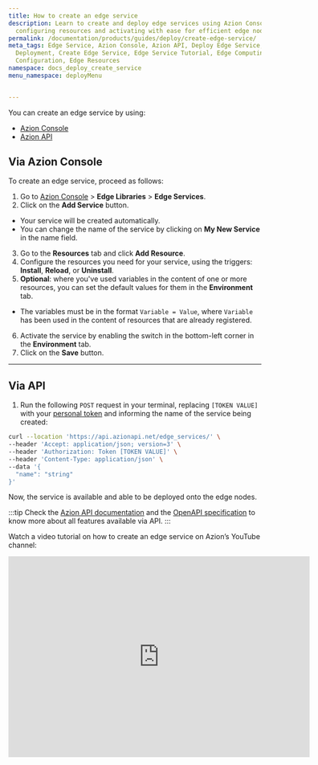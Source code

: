 ```yaml
---
title: How to create an edge service
description: Learn to create and deploy edge services using Azion Console and API,
  configuring resources and activating with ease for efficient edge node deployment.
permalink: /documentation/products/guides/deploy/create-edge-service/
meta_tags: Edge Service, Azion Console, Azion API, Deploy Edge Service, Edge Node
  Deployment, Create Edge Service, Edge Service Tutorial, Edge Computing, Service
  Configuration, Edge Resources
namespace: docs_deploy_create_service
menu_namespace: deployMenu


---
```


You can create an edge service by using:

- [Azion Console](/en/documentation/products/guides/how-to-access-rtm/)
- [Azion API](https://api.azion.com/)


## Via Azion Console

To create an edge service, proceed as follows:

1. Go to [Azion Console](/en/documentation/products/guides/how-to-access-rtm/) > **Edge Libraries** > **Edge Services**.
2. Click on the **Add Service** button.
- Your service will be created automatically.
- You can change the name of the service by clicking on **My New Service** in the name field.
3. Go to the **Resources** tab and click **Add Resource**.
4. Configure the resources you need for your service, using the triggers: **Install**, **Reload**, or **Uninstall**.
5. **Optional**: where you've used variables in the content of one or more resources, you can set the default values for them in the **Environment** tab.
- The variables must be in the format `Variable = Value`, where `Variable` has been used in the content of resources that are already registered.
6. Activate the service by enabling the switch in the bottom-left corner in the **Environment** tab.
7. Click on the **Save** button.

--- 

## Via API

1. Run the following `POST` request in your terminal, replacing `[TOKEN VALUE]` with your [personal token](/en/documentation/products/guides/personal-tokens/) and informing the name of the service being created:

```bash
curl --location 'https://api.azionapi.net/edge_services/' \
--header 'Accept: application/json; version=3' \
--header 'Authorization: Token [TOKEN VALUE]' \
--header 'Content-Type: application/json' \
--data '{
  "name": "string"
}'
``` 

Now, the service is available and able to be deployed onto the edge nodes.

:::tip
Check the [Azion API documentation](https://api.azion.com/) and the [OpenAPI specification](https://github.com/aziontech/azionapi-openapi/) to know more about all features available via API.
:::

Watch a video tutorial on how to create an edge service on Azion’s YouTube channel:

<iframe
   src="https://www.youtube.com/embed/zcQJi5QfMUY"
   title="Edge Service Creation Tutorial: Azion Platform Guide"
   loading="lazy"
   width="600"
   height="400"
   frameborder="0"
   allow="accelerometer; autoplay; clipboard-write; encrypted-media; gyroscope; picture-in-picture; web-share"
   allowfullscreen></iframe>


